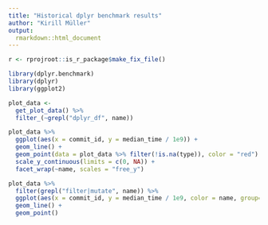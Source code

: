 ```yaml
---
title: "Historical dplyr benchmark results"
author: "Kirill Müller"
output:
  rmarkdown::html_document
---
```


```r
r <- rprojroot::is_r_package$make_fix_file()

library(dplyr.benchmark)
library(dplyr)
library(ggplot2)
```


```r
plot_data <- 
  get_plot_data() %>%
  filter_(~grepl("dplyr_df", name))
```

```r
plot_data %>%
  ggplot(aes(x = commit_id, y = median_time / 1e9)) +
  geom_line() +
  geom_point(data = plot_data %>% filter(!is.na(type)), color = "red") +
  scale_y_continuous(limits = c(0, NA)) +
  facet_wrap(~name, scales = "free_y")
```

```r
plot_data %>%
  filter(grepl("filter|mutate", name)) %>% 
  ggplot(aes(x = commit_id, y = median_time / 1e9, color = name, group=name)) +
  geom_line() +
  geom_point()
```
